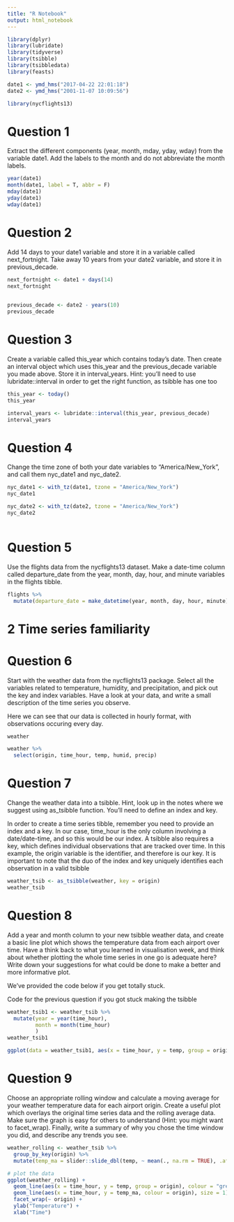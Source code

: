 ```yaml
---
title: "R Notebook"
output: html_notebook
---
```


```r
library(dplyr)
library(lubridate)
library(tidyverse)
library(tsibble)
library(tsibbledata)
library(feasts)

date1 <- ymd_hms("2017-04-22 22:01:18")
date2 <- ymd_hms("2001-11-07 10:09:56")
```
```r
library(nycflights13)
```

# Question 1

Extract the different components (year, month, mday, yday, wday) from the variable date1. Add the labels to the month and do not abbreviate the month labels.
```r
year(date1)
month(date1, label = T, abbr = F)
mday(date1)
yday(date1)
wday(date1)
```

# Question 2

Add 14 days to your date1 variable and store it in a variable called next_fortnight. Take away 10 years from your date2 variable, and store it in previous_decade.

```r
next_fortnight <- date1 + days(14)
next_fortnight
  
```

```r
previous_decade <- date2 - years(10)
previous_decade
```

# Question 3

Create a variable called this_year which contains today’s date. Then create an interval object which uses this_year and the previous_decade variable you made above. Store it in interval_years. Hint: you’ll need to use lubridate::interval in order to get the right function, as tsibble has one too

```r
this_year <- today()
this_year
```

```r
interval_years <- lubridate::interval(this_year, previous_decade)
interval_years
```

# Question 4

Change the time zone of both your date variables to “America/New_York”, and call them nyc_date1 and nyc_date2.

```r
nyc_date1 <- with_tz(date1, tzone = "America/New_York")
nyc_date1

nyc_date2 <- with_tz(date2, tzone = "America/New_York")
nyc_date2
  
```

# Question 5

Use the flights data from the nycflights13 dataset. Make a date-time column called departure_date from the year, month, day, hour, and minute variables in the flights tibble.

```r
flights %>% 
  mutate(departure_date = make_datetime(year, month, day, hour, minute))
```

# 2 Time series familiarity

# Question 6

Start with the weather data from the nycflights13 package. Select all the variables related to temperature, humidity, and precipitation, and pick out the key and index variables. Have a look at your data, and write a small description of the time series you observe.

Here we can see that our data is collected in hourly format, with observations occuring every day.

```r
weather
```

```r
weather %>% 
  select(origin, time_hour, temp, humid, precip)
```


# Question 7

Change the weather data into a tsibble. Hint, look up in the notes where we suggest using as_tsibble function. You’ll need to define an index and key.

In order to create a time series tibble, remember you need to provide an index and a key. In our case, time_hour is the only column involving a date/date-time, and so this would be our index. A tsibble also requires a key, which defines individual observations that are tracked over time. In this example, the origin variable is the identifier, and therefore is our key. It is important to note that the duo of the index and key uniquely identifies each observation in a valid tsibble

```r
weather_tsib <- as_tsibble(weather, key = origin)
weather_tsib
```

# Question 8

Add a year and month column to your new tsibble weather data, and create a basic line plot which shows the temperature data from each airport over time. Have a think back to what you learned in visualisation week, and think about whether plotting the whole time series in one go is adequate here? Write down your suggestions for what could be done to make a better and more informative plot.

We’ve provided the code below if you get totally stuck.

 Code for the previous question if you got stuck making the tsibble
 
```r
weather_tsib1 <- weather_tsib %>% 
  mutate(year = year(time_hour),
         month = month(time_hour)
         )
weather_tsib1

ggplot(data = weather_tsib1, aes(x = time_hour, y = temp, group = origin)) + geom_line(aes(color=origin))
```
 
# Question 9

Choose an appropriate rolling window and calculate a moving average for your weather temperature data for each airport origin. Create a useful plot which overlays the original time series data and the rolling average data. Make sure the graph is easy for others to understand (Hint: you might want to facet_wrap). Finally, write a summary of why you chose the time window you did, and describe any trends you see.

```r
weather_rolling <- weather_tsib %>% 
  group_by_key(origin) %>% 
  mutate(temp_ma = slider::slide_dbl(temp, ~ mean(., na.rm = TRUE), .after = 600, .before = 600 ))

# plot the data 
ggplot(weather_rolling) + 
  geom_line(aes(x = time_hour, y = temp, group = origin), colour = "grey") + 
  geom_line(aes(x = time_hour, y = temp_ma, colour = origin), size = 1) + 
  facet_wrap(~ origin) + 
  ylab("Temperature") + 
  xlab("Time")
```















